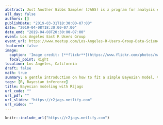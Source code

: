 ```yaml
---
abstract: Just Another Gibbs Sampler (JAGS) is a program for analysis of Bayesian hierarchical models using Markov Chain Monte Carlo (MCMC) simulation. R2jags is an R package that allows us to implement Bayesian analysis by using JAGS in R. In this talk, I'll give a gentle introduction on how to fit a simple Bayesian model, visualize and summarize the output using R2jags.
all_day: false
authors: []
publishDate: "2019-03-31T18:30:00-07:00"
date: "2019-04-08T18:30:00-07:00"
date_end: "2019-04-08T20:30:00-07:00"
event: Los Angeles East R Users Group
event_url: https://www.meetup.com/Los-Angeles-R-Users-Group-Data-Science/events/260240499/
featured: false
image:
  caption: 'Image credit: [**flickr**](https://www.flickr.com/photos/mattbuck007/3676624894)'
  focal_point: Right
location: Los Angeles, California
draft: false
math: true
summary: a gentle introduction on how to fit a simple Bayesian model, visualize and summarize the output using R2jags.
tags: [R, Bayesian inference]
title: Bayesian modeling with R2jags
url_code: ""
url_pdf: ""
url_slides: "https://r2jags.netlify.com" 
url_video: ""
---
```



```r
knitr::include_url("https://r2jags.netlify.com") 
```

